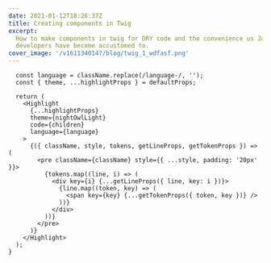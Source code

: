 ```yaml
---
date: 2021-01-12T18:26:37Z
title: Creating components in Twig
excerpt:
  How to make components in twig for DRY code and the convenience us JavaScript
  developers have become accustomed to.
cover_image: '/v1611340147/blog/twig_1_wdfasf.png'
---
```


      const language = className.replace(/language-/, '');
      const { theme, ...highlightProps } = defaultProps;

      return (
        <Highlight
          {...highlightProps}
          theme={nightOwlLight}
          code={children}
          language={language}
        >
          {({ className, style, tokens, getLineProps, getTokenProps }) => (
            <pre className={className} style={{ ...style, padding: '20px' }}>
              {tokens.map((line, i) => (
                <div key={i} {...getLineProps({ line, key: i })}>
                  {line.map((token, key) => (
                    <span key={key} {...getTokenProps({ token, key })} />
                  ))}
                </div>
              ))}
            </pre>
          )}
        </Highlight>
      );
    }
